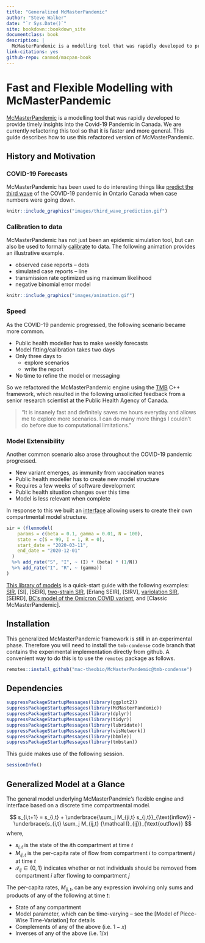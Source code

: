 ```yaml
--- 
title: "Generalized McMasterPandemic"
author: "Steve Walker"
date: "`r Sys.Date()`"
site: bookdown::bookdown_site
documentclass: book
description: |
  McMasterPandemic is a modelling tool that was rapidly developed to provide timely insights into the Covid-19 Pandemic in Canada. We are currently refactoring this tool so that it is faster and more general. This guide describes how to use this refactored version of McMasterPandemic.
link-citations: yes
github-repo: canmod/macpan-book
---
```


# Fast and Flexible Modelling with McMasterPandemic

[McMasterPandemic](https://github.com/mac-theobio/McMasterPandemic) is a modelling tool that was rapidly developed to provide timely insights into the Covid-19 Pandemic in Canada. We are currently refactoring this tool so that it is faster and more general. This guide describes how to use this refactored version of McMasterPandemic.

## History and Motivation

### COVID-19 Forecasts

McMasterPandemic has been used to do interesting things like [predict the third wave](https://mac-theobio.github.io/forecasts/outputs/ON_accuracy.html) of the COVID-19 pandemic in Ontario Canada when case numbers were going down.

```r
knitr::include_graphics("images/third_wave_prediction.gif")
```

### Calibration to data

McMasterPandemic has not just been an epidemic simulation tool, but can also be used to formally [calibrate](#calibration) to data. The following animation provides an illustrative example.

- observed case reports -- dots
- simulated case reports -- line
- transmission rate optimized using maximum likelihood
- negative binomial error model

```r
knitr::include_graphics("images/animation.gif")
```

### Speed

As the COVID-19 pandemic progressed, the following scenario became more common.

- Public health modeller has to make weekly forecasts
- Model fitting/calibration takes two days
- Only three days to 
   - explore scenarios
   - write the report
- No time to refine the model or messaging

So we refactored the McMasterPandemic engine using the [TMB](https://kaskr.github.io/adcomp/_book/Introduction.html) C++ framework, which resulted in the following unsolicited feedback from a senior research scientist at the Public Health Agency of Canada.


> “It is insanely fast and definitely saves me hours everyday and allows me to explore more scenarios. I can do many more things I couldn’t do before due to computational limitations.”

### Model Extensibility

Another common scenario also arose throughout the COVID-19 pandemic progressed.

- New variant emerges, as immunity from vaccination wanes
- Public health modeller has to create new model structure
- Requires a few weeks of software development
- Public health situation changes over this time
- Model is less relevant when complete

In response to this we built an [interface](#flow-between-states) allowing users to create their own compartmental model structure.
```r
sir = (flexmodel(
    params = c(beta = 0.1, gamma = 0.01, N = 100),
    state = c(S = 99, I = 1, R = 0),
    start_date = "2020-03-11",
    end_date = "2020-12-01"
  )
  %>% add_rate("S", "I", ~ (I) * (beta) * (1/N))
  %>% add_rate("I", "R", ~ (gamma))
)
```

[This library of models](#examples) is a quick-start guide with the following examples: [SIR](#hello-world-simulating-an-sir-model), [SI], [SEIR], [two-strain SIR](#structure-two-strain-sir), [Erlang SEIR], [SIRV], [variolation SIR](#variolation-model), [SEIRD], [BC's model of the Omicron COVID variant](#bc-covid-omicron), and [Classic McMasterPandemic].

## Installation

This generalized McMasterPandemic framework is still in an experimental phase. Therefore you will need to install the `tmb-condense` code branch that contains the experimental implementation directly from github. A convenient way to do this is to use the `remotes` package as follows.

```r
remotes::install_github("mac-theobio/McMasterPandemic@tmb-condense")
```

## Dependencies

```r
suppressPackageStartupMessages(library(ggplot2))
suppressPackageStartupMessages(library(McMasterPandemic))
suppressPackageStartupMessages(library(dplyr))
suppressPackageStartupMessages(library(tidyr))
suppressPackageStartupMessages(library(lubridate))
suppressPackageStartupMessages(library(visNetwork))
suppressPackageStartupMessages(library(bbmle))
suppressPackageStartupMessages(library(tmbstan))
```

This guide makes use of the following session.
```r
sessionInfo()
```

## Generalized Model at a Glance

The general model underlying McMasterPandmic's flexible engine and interface based on a discrete time compartmental model.

$$
s_{i,t+1} = s_{i,t} + \underbrace{\sum_j M_{ji,t} s_{j,t}}_{\text{inflow}} - \underbrace{s_{i,t} \sum_j  M_{ij,t} {\mathcal I}_{ij}}_{\text{outflow}}
$$
where,

* $s_{i,t}$ is the state of the $i$th compartment at time $t$
* $M_{ij,t}$ is the per-capita rate of flow from compartment $i$ to compartment $j$ at time $t$
* ${\mathcal I}_{ij}\in\{0,1\}$ indicates whether or not individuals should be removed from compartment $i$ after flowing to compartment $j$

The per-capita rates, $M_{ij,t}$, can be any expression involving only sums and products of any of the following at time $t$:

  * State of any compartment
  * Model parameter, which can be time-varying -- see the [Model of Piece-Wise Time-Variation] for details
  * Complements of any of the above (i.e. $1-x$)
  * Inverses of any of the above (i.e. $1/x$)
